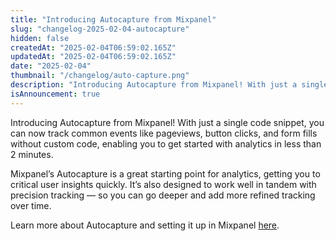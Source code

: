 ```yaml
---
title: "Introducing Autocapture from Mixpanel"
slug: "changelog-2025-02-04-autocapture"
hidden: false
createdAt: "2025-02-04T06:59:02.165Z"
updatedAt: "2025-02-04T06:59:02.165Z"
date: "2025-02-04"
thumbnail: "/changelog/auto-capture.png"
description: "Introducing Autocapture from Mixpanel! With just a single code snippet, you can now track common events without custom code, enabling you to get started with analytics in <2 minutes."
isAnnouncement: true
---
```


<ChangelogPostHeader
  date="2025-02-04"
  image="/changelog/auto-capture.png"
  title="Set up analytics in minutes with Autocapture"
/>

Introducing Autocapture from Mixpanel! With just a single code snippet, you can now track common events like pageviews, button clicks, and form fills without custom code, enabling you to get started with analytics in less than 2 minutes.

Mixpanel’s Autocapture is a great starting point for analytics, getting you to critical user insights quickly. It’s also designed to work well in tandem with precision tracking — so you can go deeper and add more refined tracking over time.

Learn more about Autocapture and setting it up in Mixpanel [here](https://docs.mixpanel.com/docs/tracking-methods/autocapture).
